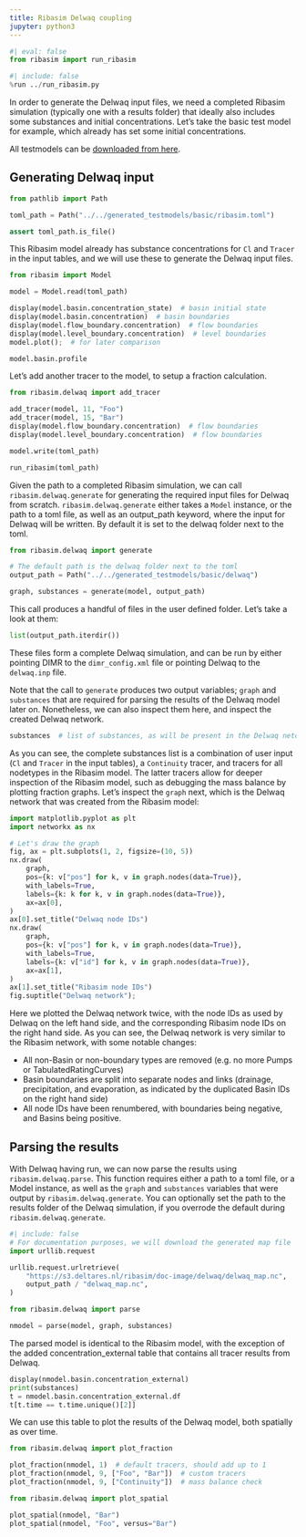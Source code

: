 ```yaml
---
title: Ribasim Delwaq coupling
jupyter: python3
---
```


```python
#| eval: false
from ribasim import run_ribasim
```

```python
#| include: false
%run ../run_ribasim.py
```

In order to generate the Delwaq input files, we need a completed Ribasim simulation (typically one with a results folder) that ideally also includes some substances and initial concentrations. Let's take the basic test model for example, which already has set some initial concentrations.

All testmodels can be [downloaded from here](/install.qmd).

## Generating Delwaq input

```python
from pathlib import Path

toml_path = Path("../../generated_testmodels/basic/ribasim.toml")

assert toml_path.is_file()
```

This Ribasim model already has substance concentrations for `Cl` and `Tracer` in the input tables, and we will use these to generate the Delwaq input files.

```python
from ribasim import Model

model = Model.read(toml_path)

display(model.basin.concentration_state)  # basin initial state
display(model.basin.concentration)  # basin boundaries
display(model.flow_boundary.concentration)  # flow boundaries
display(model.level_boundary.concentration)  # level boundaries
model.plot();  # for later comparison
```

```python
model.basin.profile
```

Let's add another tracer to the model, to setup a fraction calculation.

```python
from ribasim.delwaq import add_tracer

add_tracer(model, 11, "Foo")
add_tracer(model, 15, "Bar")
display(model.flow_boundary.concentration)  # flow boundaries
display(model.level_boundary.concentration)  # flow boundaries

model.write(toml_path)
```

```python
run_ribasim(toml_path)
```

Given the path to a completed Ribasim simulation, we can call `ribasim.delwaq.generate` for generating the required input files for Delwaq from scratch. `ribasim.delwaq.generate` either takes a `Model` instance, or the path to a toml file, as well as
an output_path keyword, where the input for Delwaq will be written. By default it is
set to the delwaq folder next to the toml.

```python
from ribasim.delwaq import generate

# The default path is the delwaq folder next to the toml
output_path = Path("../../generated_testmodels/basic/delwaq")

graph, substances = generate(model, output_path)
```

This call produces a handful of files in the user defined folder. Let's take a look at them:

```python
list(output_path.iterdir())
```

These files form a complete Delwaq simulation, and can be run by either pointing DIMR to the `dimr_config.xml` file or pointing Delwaq to the `delwaq.inp` file.

Note that the call to `generate` produces two output variables; `graph` and `substances` that are required for parsing the results of the Delwaq model later on. Nonetheless, we can also inspect them here, and inspect the created Delwaq network.

```python
substances  # list of substances, as will be present in the Delwaq netcdf output
```

As you can see, the complete substances list is a combination of user input (`Cl` and `Tracer` in the input tables), a `Continuity` tracer, and tracers for all nodetypes in the Ribasim model. The latter tracers allow for deeper inspection of the Ribasim model, such as debugging the mass balance by plotting fraction graphs. Let's inspect the `graph` next, which is the Delwaq network that was created from the Ribasim model:

```python
import matplotlib.pyplot as plt
import networkx as nx

# Let's draw the graph
fig, ax = plt.subplots(1, 2, figsize=(10, 5))
nx.draw(
    graph,
    pos={k: v["pos"] for k, v in graph.nodes(data=True)},
    with_labels=True,
    labels={k: k for k, v in graph.nodes(data=True)},
    ax=ax[0],
)
ax[0].set_title("Delwaq node IDs")
nx.draw(
    graph,
    pos={k: v["pos"] for k, v in graph.nodes(data=True)},
    with_labels=True,
    labels={k: v["id"] for k, v in graph.nodes(data=True)},
    ax=ax[1],
)
ax[1].set_title("Ribasim node IDs")
fig.suptitle("Delwaq network");
```

Here we plotted the Delwaq network twice, with the node IDs as used by Delwaq on the left hand side, and the corresponding Ribasim node IDs on the right hand side.
As you can see, the Delwaq network is very similar to the Ribasim network, with some notable changes:

- All non-Basin or non-boundary types are removed (e.g. no more Pumps or TabulatedRatingCurves)
- Basin boundaries are split into separate nodes and links (drainage, precipitation, and evaporation, as indicated by the duplicated Basin IDs on the right hand side)
- All node IDs have been renumbered, with boundaries being negative, and Basins being positive.

## Parsing the results
With Delwaq having run, we can now parse the results using `ribasim.delwaq.parse`. This function requires either a path to a toml file, or a Model instance, as well as the `graph` and `substances` variables that were output by `ribasim.delwaq.generate`.
You can optionally set the path to the results folder of the Delwaq simulation, if you overrode the default during `ribasim.delwaq.generate`.

```python
#| include: false
# For documentation purposes, we will download the generated map file
import urllib.request

urllib.request.urlretrieve(
    "https://s3.deltares.nl/ribasim/doc-image/delwaq/delwaq_map.nc",
    output_path / "delwaq_map.nc",
)
```

```python
from ribasim.delwaq import parse

nmodel = parse(model, graph, substances)
```

The parsed model is identical to the Ribasim model, with the exception of the added concentration_external table that contains all tracer results from Delwaq.

```python
display(nmodel.basin.concentration_external)
print(substances)
t = nmodel.basin.concentration_external.df
t[t.time == t.time.unique()[2]]
```

We can use this table to plot the results of the Delwaq model, both spatially as over time.

```python
from ribasim.delwaq import plot_fraction

plot_fraction(nmodel, 1)  # default tracers, should add up to 1
plot_fraction(nmodel, 9, ["Foo", "Bar"])  # custom tracers
plot_fraction(nmodel, 9, ["Continuity"])  # mass balance check
```

```python
from ribasim.delwaq import plot_spatial

plot_spatial(nmodel, "Bar")
plot_spatial(nmodel, "Foo", versus="Bar")
```
